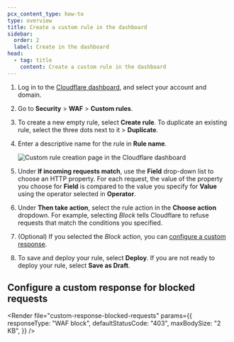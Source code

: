 ```yaml
---
pcx_content_type: how-to
type: overview
title: Create a custom rule in the dashboard
sidebar:
  order: 2
  label: Create in the dashboard
head:
  - tag: title
    content: Create a custom rule in the dashboard
---
```



1. Log in to the [Cloudflare dashboard](https://dash.cloudflare.com), and select your account and domain.

2. Go to **Security** > **WAF** > **Custom rules**.

3. To create a new empty rule, select **Create rule**. To duplicate an existing rule, select the three dots next to it > **Duplicate**.

4. Enter a descriptive name for the rule in **Rule name**.

   ![Custom rule creation page in the Cloudflare dashboard](~/assets/images/waf/custom-rules/firewall-custom-rule-create.png)

5. Under **If incoming requests match**, use the **Field** drop-down list to choose an HTTP property. For each request, the value of the property you choose for **Field** is compared to the value you specify for **Value** using the operator selected in **Operator**.

6. Under **Then take action**, select the rule action in the **Choose action** dropdown. For example, selecting _Block_ tells Cloudflare to refuse requests that match the conditions you specified.

7. (Optional) If you selected the _Block_ action, you can [configure a custom response](#configure-a-custom-response-for-blocked-requests).

8. To save and deploy your rule, select **Deploy**. If you are not ready to deploy your rule, select **Save as Draft**.

## Configure a custom response for blocked requests

<Render
	file="custom-response-blocked-requests"
	params={{
		responseType: "WAF block",
		defaultStatusCode: "403",
		maxBodySize: "2 KB",
	}}
/>
